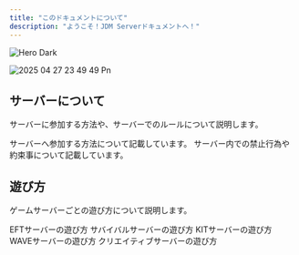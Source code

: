 ```yaml
---
title: "このドキュメントについて"
description: "ようこそ！JDM Serverドキュメントへ！"
---
```


<img
  className="hidden dark:block"
  src="/images/hero-dark.png"
  alt="Hero Dark"
/>

![2025 04 27 23 49 49 Pn](/images/2025-04-27_23.49.49.png)

## サーバーについて

サーバーに参加する方法や、サーバーでのルールについて説明します。

<CardGroup cols={2}>
  <Card title="サーバー参加方法" icon="server" iconType="regular" href="/join">
    サーバーへ参加する方法について記載しています。
  </Card>
  <Card title="サーバー規約" icon="pen-nib" href="/term">
    サーバー内での禁止行為や約束事について記載しています。
  </Card>
</CardGroup>

## 遊び方

ゲームサーバーごとの遊び方について説明します。

<CardGroup cols={2}>
  <Card title="Escape from Tarkov（EFT）" icon="globe" horizontal href="/servers/eft">
    EFTサーバーの遊び方
  </Card>
  <Card title="軍事サバイバル（ARMY）" icon="globe" horizontal href="/servers/army">
    サバイバルサーバーの遊び方
  </Card>
  <Card title="キットPVP（KIT）" icon="globe" horizontal href="/servers/kit">
    KITサーバーの遊び方
  </Card>
  <Card title="ウェーブ（WAVE）" icon="globe" horizontal href="/servers/wave">
    WAVEサーバーの遊び方
  </Card>
  <Card title="クリエイティブ（CREATIVE）" icon="globe" horizontal href="/servers/creative">
    クリエイティブサーバーの遊び方
  </Card>
</CardGroup>